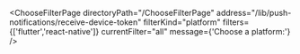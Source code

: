 


<ChooseFilterPage
    directoryPath="/ChooseFilterPage"
    address="/lib/push-notifications/receive-device-token"
    filterKind="platform"
    filters={['flutter','react-native']}
    currentFilter="all"
    message={'Choose a platform:'}
/>
